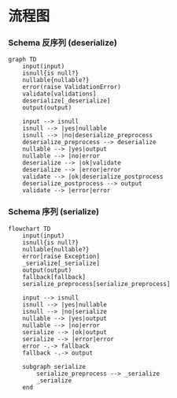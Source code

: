 # 流程图

### Schema 反序列 (deserialize)

```mermaid
graph TD
    input(input)
    isnull{is null?}
    nullable{nullable?}
    error(raise ValidationError)
    validate[validations]
    deserialize[_deserialize]
    output(output)

    input --> isnull
    isnull --> |yes|nullable
    isnull --> |no|deserialize_preprocess
    deserialize_preprocess --> deserialize
    nullable --> |yes|output
    nullable --> |no|error
    deserialize --> |ok|validate
    deserialize --> |error|error
    validate --> |ok|deserialize_postprocess
    deserialize_postprocess --> output
    validate --> |error|error
```

### Schema 序列 (serialize)

```mermaid
flowchart TD
    input(input)
    isnull{is null?}
    nullable{nullable?}
    error[raise Exception]
    _serialize[_serialize]
    output(output)
    fallback[fallback]
    serialize_preprocess[serialize_preprocess]

    input --> isnull
    isnull --> |yes|nullable
    isnull --> |no|serialize
    nullable --> |yes|output
    nullable --> |no|error
    serialize --> |ok|output
    serialize --> |error|error
    error -.-> fallback
    fallback -.-> output

    subgraph serialize
        serialize_preprocess --> _serialize
        _serialize
    end
```

